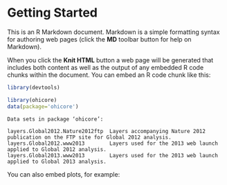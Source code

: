Getting Started
========================================================

This is an R Markdown document. Markdown is a simple formatting syntax for authoring web pages (click the **MD** toolbar button for help on Markdown).

When you click the **Knit HTML** button a web page will be generated that includes both content as well as the output of any embedded R code chunks within the document. You can embed an R code chunk like this:

```r
library(devtools)

library(ohicore)
data(package='ohicore')
```

```
Data sets in package ‘ohicore’:

layers.Global2012.Nature2012ftp  Layers accompanying Nature 2012 publication on the FTP site for Global 2012 analysis.
layers.Global2012.www2013        Layers used for the 2013 web launch applied to Global 2012 analysis.
layers.Global2013.www2013        Layers used for the 2013 web launch applied to Global 2013 analysis.
```

You can also embed plots, for example:


